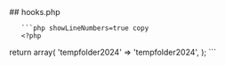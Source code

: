

<div class="phpdocumentor-element -file">
    ## hooks.php

        

    
       ```php showLineNumbers=true copy
       <?php

return array(
	'tempfolder2024' => 'tempfolder2024',
);
       ```
</div>
